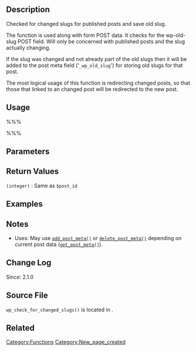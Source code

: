 == Description ==
Checked for changed slugs for published posts and save old slug. 

The function is used along with form POST data. It checks for the wp-old-slug POST field. Will only be concerned with published posts and the slug actually changing. 

If the slug was changed and not already part of the old slugs then it will be added to the post meta field ('<tt>_wp_old_slug</tt>') for storing old slugs for that post. 

The most logical usage of this function is redirecting changed posts, so that those that linked to an changed post will be redirected to the new post.

== Usage ==
%%%<?php wp_check_for_changed_slugs( $post_id ); ?>%%%

== Parameters ==
{{Parameter|$post_id|integer|Post ID.}}

== Return Values ==
; <tt>(integer)</tt> : Same as <tt>$post_id</tt>

== Examples ==
<!-- Need creative examples. Feel free to link to external examples. -->

== Notes ==
* Uses: May use [[Function_Reference/add_post_meta|<tt>add_post_meta()</tt>]] or [[Function_Reference/delete_post_meta|<tt>delete_post_meta()</tt>]] depending on current post data ([[Function_Reference/get_post_meta|<tt>get_post_meta()</tt>]]).

== Change Log ==
Since: 2.1.0

== Source File ==

<tt>wp_check_for_changed_slugs()</tt> is located in {{Trac|wp-includes/post.php}}.

== Related ==
<!--
    To Do:
    Need to find related functions.
    Need to create groups of functions and create templates to add them to a page quickly.
    Some functions may be related to many groups of functions.
-->

{{Tag Footer}}

[[Category:Functions]]
[[Category:New_page_created]]